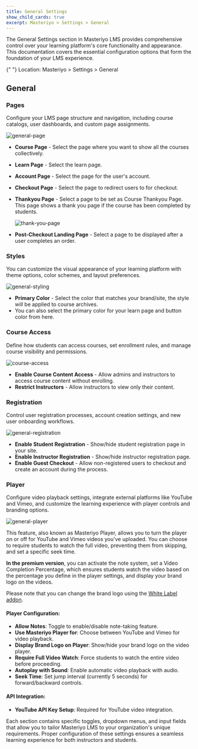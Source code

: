 ```yaml
---
title: General Settings
show_child_cards: true
excerpt: Masteriyo > Settings > General
---
```

The General Settings section in Masteriyo LMS provides comprehensive control over your learning platform's core functionality and appearance. This documentation covers the essential configuration options that form the foundation of your LMS experience.

<Callout>
  {" "}  
 Location: Masteriyo > Settings > General
</Callout>

## General

### Pages
Configure your LMS page structure and navigation, including course catalogs, user dashboards, and custom page assignments.

![general-page](https://raw.githubusercontent.com/Masteriyo/masteriyo-docs/main/assets/images/settings/pages-settings.png)

- **Course Page** - Select the page where you want to show all the courses collectively.
- **Learn Page** - Select the learn page.
- **Account Page** - Select the page for the user's account.
- **Checkout Page** - Select the page to redirect users to for checkout.
- **Thankyou Page** - Select a page to be set as Course Thankyou Page. This page shows a thank you page if the course has been completed by students.

  ![thank-you-page](https://github.com/Masteriyo/masteriyo-docs/assets/75772539/f942917d-ad5e-4446-aeb2-036149e89372)

- **Post-Checkout Landing Page** - Select a page to be displayed after a user completes an order.

### Styles
You can customize the visual appearance of your learning platform with theme options, color schemes, and layout preferences.

![general-styling](https://raw.githubusercontent.com/Masteriyo/masteriyo-docs/main/assets/images/settings/style-settings.png)

- **Primary Color** - Select the color that matches your brand/site, the style will be applied to course archives.
- You can also select the primary color for your learn page and button color from here. 

### Course Access
Define how students can access courses, set enrollment rules, and manage course visibility and permissions.

![course-access](https://raw.githubusercontent.com/Masteriyo/masteriyo-docs/main/assets/images/settings/course-access-settings.png)

- **Enable Course Content Access** - Allow admins and instructors to access course content without enrolling.
- **Restrict Instructors** - Allow instructors to view only their content.

### Registration
Control user registration processes, account creation settings, and new user onboarding workflows.

![general-registration](https://raw.githubusercontent.com/Masteriyo/masteriyo-docs/main/assets/images/settings/registration-settings.png)

- **Enable Student Registration** - Show/hide student registration page in your site.
- **Enable Instructor Registration** - Show/hide instructor registration page.
- **Enable Guest Checkout** - Allow non-registered users to checkout and create an account during the process.

### Player
Configure video playback settings, integrate external platforms like YouTube and Vimeo, and customize the learning experience with player controls and branding options.

![general-player](https://raw.githubusercontent.com/Masteriyo/masteriyo-docs/main/assets/images/settings/player-settings.png)

This feature, also known as Masteriyo Player, allows you to turn the player on or off for YouTube and Vimeo videos you've uploaded. You can choose to require students to watch the full video, preventing them from skipping, and set a specific seek time.

**In the premium version**, you can activate the note system, set a Video Completion Percentage, which ensures students watch the video based on the percentage you define in the player settings, and display your brand logo on the videos.

Please note that you can change the brand logo using the [White Label addon](https://docs.masteriyo.com/premium-addons/white-label).

#### Player Configuration:
  - **Allow Notes**: Toggle to enable/disable note-taking feature.
  - **Use Masteriyo Player for**: Choose between YouTube and Vimeo for video playback.
  - **Display Brand Logo on Player**: Show/hide your brand logo on the video player.
  - **Require Full Video Watch**: Force students to watch the entire video before proceeding.
  - **Autoplay with Sound**: Enable automatic video playback with audio.
  - **Seek Time**: Set jump interval (currently 5 seconds) for forward/backward controls.

#### API Integration:

  - **YouTube API Key Setup**: Required for YouTube video integration.

Each section contains specific toggles, dropdown menus, and input fields that allow you to tailor Masteriyo LMS to your organization's unique requirements. Proper configuration of these settings ensures a seamless learning experience for both instructors and students.
